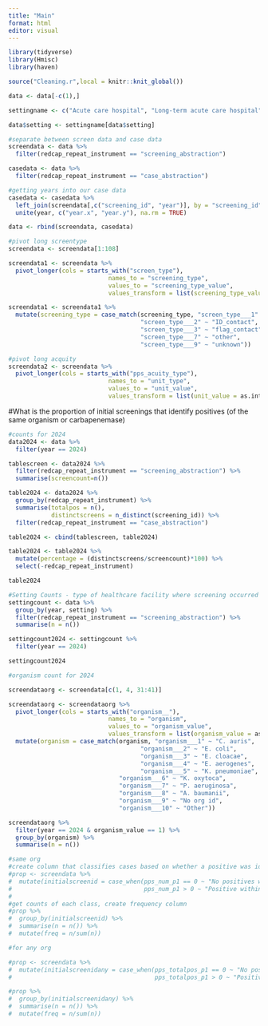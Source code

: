 ```yaml
---
title: "Main"
format: html
editor: visual
---
```


```r
library(tidyverse)
library(Hmisc)
library(haven)

source("Cleaning.r",local = knitr::knit_global())

data <- data[-c(1),]

settingname <- c("Acute care hospital", "Long-term acute care hospital", "Ventilator-capable skilled nursing facility", "Skilled nursing facility/nursing home", "Assisted living facility/adult care home", "Dialysis", "Other",".", "Unknown")

data$setting <- settingname[data$setting]

#separate between screen data and case data
screendata <- data %>% 
  filter(redcap_repeat_instrument == "screening_abstraction")

casedata <- data %>% 
  filter(redcap_repeat_instrument == "case_abstraction")

#getting years into our case data
casedata <- casedata %>% 
  left_join(screendata[,c("screening_id", "year")], by = "screening_id") %>% 
  unite(year, c("year.x", "year.y"), na.rm = TRUE)

data <- rbind(screendata, casedata)

#pivot long screentype
screendata <- screendata[1:108] 

screendata1 <- screendata %>% 
  pivot_longer(cols = starts_with("screen_type"),
                            names_to = "screening_type",
                            values_to = "screening_type_value",
                            values_transform = list(screening_type_value = as.integer))

screendata1 <- screendata1 %>% 
  mutate(screening_type = case_match(screening_type, "screen_type___1" ~ "pps",
                                     "screen_type___2" ~ "ID_contact",
                                     "screen_type___3" ~ "flag_contact",
                                     "screen_type___7" ~ "other",
                                     "screen_type___9" ~ "unknown"))

#pivot long acquity
screendata2 <- screendata %>% 
  pivot_longer(cols = starts_with("pps_acuity_type"),
                            names_to = "unit_type",
                            values_to = "unit_value",
                            values_transform = list(unit_value = as.integer))

```

#What is the proportion of initial screenings that identify positives (of the same organism or carbapenemase)

```r
#counts for 2024
data2024 <- data %>% 
  filter(year == 2024)

tablescreen <- data2024 %>% 
  filter(redcap_repeat_instrument == "screening_abstraction") %>% 
  summarise(screencount=n())

table2024 <- data2024 %>%
  group_by(redcap_repeat_instrument) %>% 
  summarise(totalpos = n(),
            distinctscreens = n_distinct(screening_id)) %>% 
  filter(redcap_repeat_instrument == "case_abstraction")

table2024 <- cbind(tablescreen, table2024)

table2024 <- table2024 %>% 
  mutate(percentage = (distinctscreens/screencount)*100) %>% 
  select(-redcap_repeat_instrument)

table2024

#Setting Counts - type of healthcare facility where screening occurred
settingcount <- data %>% 
  group_by(year, setting) %>% 
  filter(redcap_repeat_instrument == "screening_abstraction") %>% 
  summarise(n = n())

settingcount2024 <- settingcount %>% 
  filter(year == 2024)

settingcount2024

#organism count for 2024

screendataorg <- screendata[c(1, 4, 31:41)]

screendataorg <- screendataorg %>% 
  pivot_longer(cols = starts_with("organism__"),
                            names_to = "organism",
                            values_to = "organism_value",
                            values_transform = list(organism_value = as.integer)) %>% 
  mutate(organism = case_match(organism, "organism___1" ~ "C. auris",
                                     "organism___2" ~ "E. coli",
                                     "organism___3" ~ "E. cloacae",
                                     "organism___4" ~ "E. aerogenes",
                                     "organism___5" ~ "K. pneumoniae",
                               "organism___6" ~ "K. oxytoca",
                               "organism___7" ~ "P. aeruginosa",
                               "organism___8" ~ "A. baumanii",
                               "organism___9" ~ "No org id",
                               "organism___10" ~ "Other"))

screendataorg %>% 
  filter(year == 2024 & organism_value == 1) %>% 
  group_by(organism) %>% 
  summarise(n = n())

#same org
#create column that classifies cases based on whether a positive was id'd
#prop <- screendata %>% 
#  mutate(initialscreenid = case_when(pps_num_p1 == 0 ~ "No positives within PPS",
#                                     pps_num_p1 > 0 ~ "Positive within PPS"))
#
#get counts of each class, create frequency column
#prop %>% 
#  group_by(initialscreenid) %>% 
#  summarise(n = n()) %>% 
#  mutate(freq = n/sum(n))

#for any org

#prop <- screendata %>% 
#  mutate(initialscreenidany = case_when(pps_totalpos_p1 == 0 ~ "No positives within PPS",
#                                        pps_totalpos_p1 > 0 ~ "Positive within PPS"))

#prop %>% 
#  group_by(initialscreenidany) %>% 
#  summarise(n = n()) %>% 
#  mutate(freq = n/sum(n))





```
